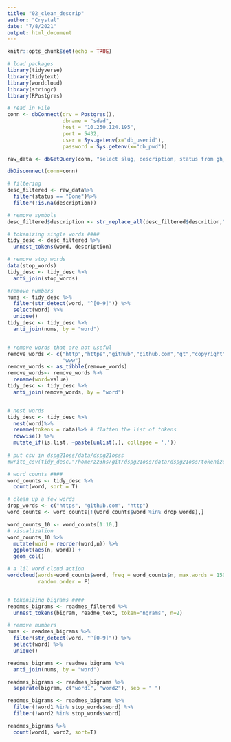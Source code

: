 ```yaml
---
title: "02_clean_descrip"
author: "Crystal"
date: "7/8/2021"
output: html_document
---
```


```r
knitr::opts_chunk$set(echo = TRUE)
```

```r
# load packages
library(tidyverse)
library(tidytext)
library(wordcloud)
library(stringr)
library(RPostgres)
```

```r
# read in File
conn <- dbConnect(drv = Postgres(), 
                  dbname = "sdad", 
                  host = "10.250.124.195", 
                  port = 5432, 
                  user = Sys.getenv(x="db_userid"), 
                  password = Sys.getenv(x="db_pwd"))

raw_data <- dbGetQuery(conn, "select slug, description, status from gh_2007_2020.repos where commits > 100;")

dbDisconnect(conn=conn)
```


```r

# filtering
desc_filtered <- raw_data%>%
  filter(status == "Done")%>%
  filter(!is.na(description))

# remove symbols
desc_filtered$description <- str_replace_all(desc_filtered$descrition,"[^[:alnum:]]", " ")

# tokenizing single words ####
tidy_desc <- desc_filtered %>% 
  unnest_tokens(word, description)

# remove stop words
data(stop_words)
tidy_desc <- tidy_desc %>% 
  anti_join(stop_words)

#remove numbers
nums <- tidy_desc %>% 
  filter(str_detect(word, "^[0-9]")) %>% 
  select(word) %>% 
  unique()
tidy_desc <- tidy_desc %>% 
  anti_join(nums, by = "word")


# remove words that are not useful
remove_words <- c("http","https","github","github.com","gt","copyright","install","branch","free", 
                  "www")
remove_words <- as_tibble(remove_words)
remove_words<- remove_words %>% 
  rename(word=value)
tidy_desc <- tidy_desc %>% 
  anti_join(remove_words, by = "word")


# nest words
tidy_desc <- tidy_desc %>% 
  nest(word)%>% 
  rename(tokens = data)%>% # flatten the list of tokens
  rowwise() %>% 
  mutate_if(is.list, ~paste(unlist(.), collapse = ','))
            
# put csv in dspg21oss/data/dspg21osss
#write_csv(tidy_desc,"/home/zz3hs/git/dspg21oss/data/dspg21oss/tokenized_description.csv")

```


```r
# word counts ####
word_counts <- tidy_desc %>%
  count(word, sort = T) 

# clean up a few words
drop_words <- c("https", "github.com", "http")
word_counts <- word_counts[!(word_counts$word %in% drop_words),]

word_counts_10 <- word_counts[1:10,]
# visualization
word_counts_10 %>% 
  mutate(word = reorder(word,n)) %>% 
  ggplot(aes(n, word)) +
  geom_col()

# a lil word cloud action
wordcloud(words=word_counts$word, freq = word_counts$n, max.words = 150, 
          random.order = F)


# tokenizing bigrams ####
readmes_bigrams <- readmes_filtered %>% 
  unnest_tokens(bigram, readme_text, token="ngrams", n=2)

# remove numbers 
nums <- readmes_bigrams %>% 
  filter(str_detect(word, "^[0-9]")) %>% 
  select(word) %>% 
  unique()

readmes_bigrams <- readmes_bigrams %>% 
  anti_join(nums, by = "word")

readmes_bigrams <- readmes_bigrams %>% 
  separate(bigram, c("word1", "word2"), sep = " ")

readmes_bigrams <- readmes_bigrams %>%
  filter(!word1 %in% stop_words$word) %>%
  filter(!word2 %in% stop_words$word)

readmes_bigrams %>% 
  count(word1, word2, sort=T)
```

